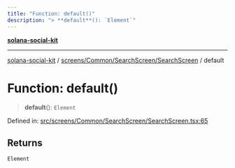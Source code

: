 ```yaml
---
title: "Function: default()"
description: "> **default**(): `Element`"
---
```


[**solana-social-kit**](../../../../../README.mdx)

***

[solana-social-kit](../../../../../README.mdx) / [screens/Common/SearchScreen/SearchScreen](../README.mdx) / default

# Function: default()

> **default**(): `Element`

Defined in: [src/screens/Common/SearchScreen/SearchScreen.tsx:65](https://github.com/SendArcade/solana-social-starter/blob/03568260ca96ed63f77049843c721de1cb011893/src/screens/Common/SearchScreen/SearchScreen.tsx#L65)

## Returns

`Element`

